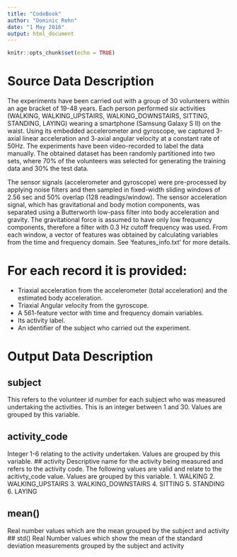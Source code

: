 ```yaml
---
title: "CodeBook"
author: "Dominic Rehn"
date: "1 May 2016"
output: html_document
---
```


```r
knitr::opts_chunk$set(echo = TRUE)
```
# Source Data Description
The experiments have been carried out with a group of 30 volunteers within an age bracket of 19-48 years. Each person performed six activities (WALKING, WALKING_UPSTAIRS, WALKING_DOWNSTAIRS, SITTING, STANDING, LAYING) wearing a smartphone (Samsung Galaxy S II) on the waist. Using its embedded accelerometer and gyroscope, we captured 3-axial linear acceleration and 3-axial angular velocity at a constant rate of 50Hz. The experiments have been video-recorded to label the data manually. The obtained dataset has been randomly partitioned into two sets, where 70% of the volunteers was selected for generating the training data and 30% the test data. 

The sensor signals (accelerometer and gyroscope) were pre-processed by applying noise filters and then sampled in fixed-width sliding windows of 2.56 sec and 50% overlap (128 readings/window). The sensor acceleration signal, which has gravitational and body motion components, was separated using a Butterworth low-pass filter into body acceleration and gravity. The gravitational force is assumed to have only low frequency components, therefore a filter with 0.3 Hz cutoff frequency was used. From each window, a vector of features was obtained by calculating variables from the time and frequency domain. See 'features_info.txt' for more details. 

For each record it is provided:
======================================

- Triaxial acceleration from the accelerometer (total acceleration) and the estimated body acceleration.
- Triaxial Angular velocity from the gyroscope. 
- A 561-feature vector with time and frequency domain variables. 
- Its activity label. 
- An identifier of the subject who carried out the experiment.



# Output Data Description

## subject
This refers to the volunteer id number for each subject who was measured undertaking the activities. This is an integer between 1 and 30. Values are grouped by this variable.

## activity_code 
Integer 1-6 relating to the activity undertaken. Values are grouped by this variable.
## activity
Descriptive name for the activity being measured and refers to the activity code. The following values are valid and relate to the acitivty_code value. Values are grouped by this variable.
1. WALKING
2. WALKING_UPSTAIRS
3. WALKING_DOWNSTAIRS
4. SITTING
5. STANDING
6. LAYING

## mean()
Real number values which are the mean grouped by the subject and activity
## std()
Real Number values which show the mean of the standard deviation measurements grouped by the subject and activity
